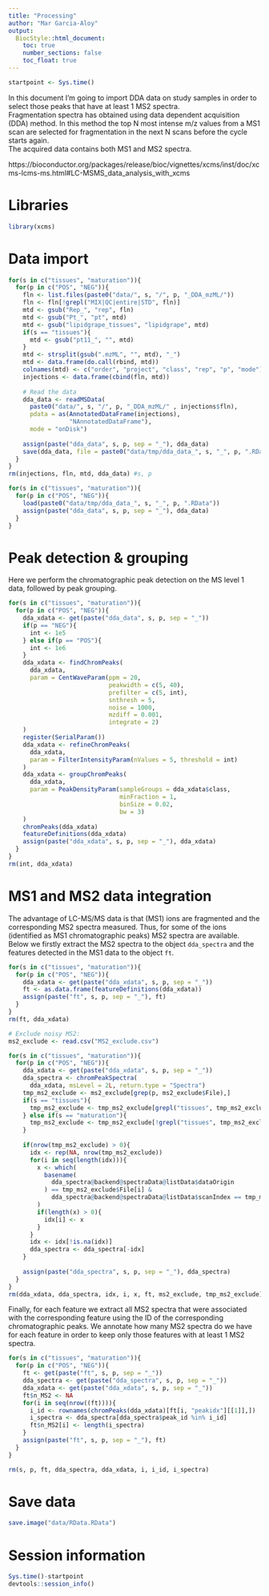 ```yaml
---
title: "Processing"
author: "Mar Garcia-Aloy"
output: 
  BiocStyle::html_document:
    toc: true
    number_sections: false
    toc_float: true
---
```


```r
startpoint <- Sys.time()
```

In this document I'm going to import DDA data on study samples in order to select those peaks that have at least 1 MS2 spectra.  
Fragmentation spectra has obtained using data dependent acquisition (DDA) method. In this method the top N most intense m/z values from a MS1 scan are selected for fragmentation in the next N scans before the cycle starts again.  
The acquired data contains both MS1 and MS2 spectra.

https://bioconductor.org/packages/release/bioc/vignettes/xcms/inst/doc/xcms-lcms-ms.html#LC-MSMS_data_analysis_with_xcms

# Libraries

```r
library(xcms)
```


# Data import

```r
for(s in c("tissues", "maturation")){
  for(p in c("POS", "NEG")){
    fln <- list.files(paste0("data/", s, "/", p, "_DDA_mzML/"))
    fln <- fln[!grepl("MIX|QC|entire|STD", fln)]
    mtd <- gsub("Rep_", "rep", fln)
    mtd <- gsub("Pt_", "pt", mtd)
    mtd <- gsub("lipidgrape_tissues", "lipidgrape", mtd)
    if(s == "tissues"){
      mtd <- gsub("pt11_", "", mtd)
    }
    mtd <- strsplit(gsub(".mzML", "", mtd), "_")
    mtd <- data.frame(do.call(rbind, mtd))
    colnames(mtd) <- c("order", "project", "class", "rep", "p", "mode")
    injections <- data.frame(cbind(fln, mtd))
    
    # Read the data
    dda_data <- readMSData(
      paste0("data/", s, "/", p, "_DDA_mzML/" , injections$fln),
      pdata = as(AnnotatedDataFrame(injections),
                 "NAnnotatedDataFrame"), 
      mode = "onDisk")
    
    assign(paste("dda_data", s, p, sep = "_"), dda_data)
    save(dda_data, file = paste0("data/tmp/dda_data_", s, "_", p, ".RData"))
  }
}
rm(injections, fln, mtd, dda_data) #s, p
```

```r
for(s in c("tissues", "maturation")){
  for(p in c("POS", "NEG")){
    load(paste0("data/tmp/dda_data_", s, "_", p, ".RData"))
    assign(paste("dda_data", s, p, sep = "_"), dda_data)
  }
}
```


# Peak detection & grouping

Here we perform the chromatographic peak detection on the MS level 1 data, followed by peak grouping.

```r
for(s in c("tissues", "maturation")){
  for(p in c("POS", "NEG")){
    dda_xdata <- get(paste("dda_data", s, p, sep = "_"))
    if(p == "NEG"){
      int <- 1e5
    } else if(p == "POS"){
      int <- 1e6
    }
    dda_xdata <- findChromPeaks(
      dda_xdata, 
      param = CentWaveParam(ppm = 20,
                            peakwidth = c(5, 40),
                            prefilter = c(5, int),
                            snthresh = 5,
                            noise = 1000,
                            mzdiff = 0.001,
                            integrate = 2)
    )
    register(SerialParam())
    dda_xdata <- refineChromPeaks(
      dda_xdata, 
      param = FilterIntensityParam(nValues = 5, threshold = int)
    )
    dda_xdata <- groupChromPeaks(
      dda_xdata, 
      param = PeakDensityParam(sampleGroups = dda_xdata$class,
                               minFraction = 1,
                               binSize = 0.02,
                               bw = 3)
    )
    chromPeaks(dda_xdata)
    featureDefinitions(dda_xdata)
    assign(paste("dda_xdata", s, p, sep = "_"), dda_xdata)
  }
}
rm(int, dda_xdata)
```

# MS1 and MS2 data integration

The advantage of LC-MS/MS data is that (MS1) ions are fragmented and the corresponding MS2 spectra measured. Thus, for some of the ions (identified as MS1 chromatographic peaks) MS2 spectra are available.   
Below we firstly extract the MS2 spectra to the object `dda_spectra` and the features detected in the MS1 data to the object `ft`.

```r
for(s in c("tissues", "maturation")){
  for(p in c("POS", "NEG")){
    dda_xdata <- get(paste("dda_xdata", s, p, sep = "_"))
    ft <- as.data.frame(featureDefinitions(dda_xdata))
    assign(paste("ft", s, p, sep = "_"), ft)
  }
}
rm(ft, dda_xdata)
```


```r
# Exclude noisy MS2:
ms2_exclude <- read.csv("MS2_exclude.csv")

for(s in c("tissues", "maturation")){
  for(p in c("POS", "NEG")){
    dda_xdata <- get(paste("dda_xdata", s, p, sep = "_"))
    dda_spectra <- chromPeakSpectra(
      dda_xdata, msLevel = 2L, return.type = "Spectra")
    tmp_ms2_exclude <- ms2_exclude[grep(p, ms2_exclude$File),]
    if(s == "tissues"){
      tmp_ms2_exclude <- tmp_ms2_exclude[grepl("tissues", tmp_ms2_exclude$File),]
    } else if(s == "maturation"){
      tmp_ms2_exclude <- tmp_ms2_exclude[!grepl("tissues", tmp_ms2_exclude$File),]
    }
    
    if(nrow(tmp_ms2_exclude) > 0){
      idx <- rep(NA, nrow(tmp_ms2_exclude))
      for(i in seq(length(idx))){
        x <- which(
          basename(
            dda_spectra@backend@spectraData@listData$dataOrigin
          ) == tmp_ms2_exclude$File[i] & 
            dda_spectra@backend@spectraData@listData$scanIndex == tmp_ms2_exclude$scan[i]
        )
        if(length(x) > 0){
          idx[i] <- x
        }
      }
      idx <- idx[!is.na(idx)]
      dda_spectra <- dda_spectra[-idx]
    }
    
    assign(paste("dda_spectra", s, p, sep = "_"), dda_spectra)
  }
}
rm(dda_xdata, dda_spectra, idx, i, x, ft, ms2_exclude, tmp_ms2_exclude)
```

Finally, for each feature we extract all MS2 spectra that were associated with the corresponding feature using the ID of the corresponding chromatographic peaks. We annotate how many MS2 spectra do we have for each feature in order to keep only those features with at least 1 MS2 spectra.

```r
for(s in c("tissues", "maturation")){
  for(p in c("POS", "NEG")){
    ft <- get(paste("ft", s, p, sep = "_"))
    dda_spectra <- get(paste("dda_spectra", s, p, sep = "_"))
    dda_xdata <- get(paste("dda_xdata", s, p, sep = "_"))
    ft$n_MS2 <- NA
    for(i in seq(nrow((ft)))){
      i_id <- rownames(chromPeaks(dda_xdata)[ft[i, "peakidx"][[1]],])
      i_spectra <- dda_spectra[dda_spectra$peak_id %in% i_id]
      ft$n_MS2[i] <- length(i_spectra)
    }
    assign(paste("ft", s, p, sep = "_"), ft)
  }
}

rm(s, p, ft, dda_spectra, dda_xdata, i, i_id, i_spectra)
```


# Save data

```r
save.image("data/RData.RData")
```


# Session information

```r
Sys.time()-startpoint
devtools::session_info()
```

